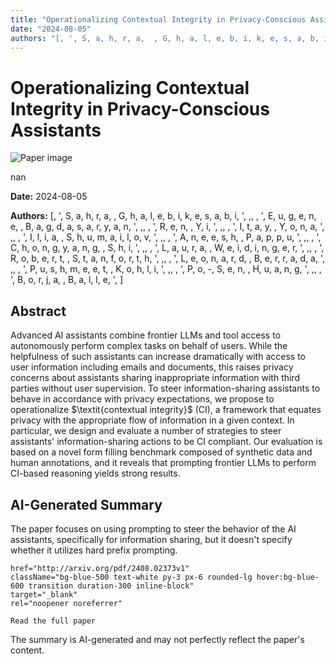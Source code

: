 ```yaml
---
title: "Operationalizing Contextual Integrity in Privacy-Conscious Assistants"
date: "2024-08-05"
authors: "[, ', S, a, h, r, a,  , G, h, a, l, e, b, i, k, e, s, a, b, i, ', ,,  , ', E, u, g, e, n, e,  , B, a, g, d, a, s, a, r, y, a, n, ', ,,  , ', R, e, n,  , Y, i, ', ,,  , ', I, t, a, y,  , Y, o, n, a, ', ,,  , ', I, l, i, a,  , S, h, u, m, a, i, l, o, v, ', ,,  , ', A, n, e, e, s, h,  , P, a, p, p, u, ', ,,  , ', C, h, o, n, g, y, a, n, g,  , S, h, i, ', ,,  , ', L, a, u, r, a,  , W, e, i, d, i, n, g, e, r, ', ,,  , ', R, o, b, e, r, t,  , S, t, a, n, f, o, r, t, h, ', ,,  , ', L, e, o, n, a, r, d,  , B, e, r, r, a, d, a, ', ,,  , ', P, u, s, h, m, e, e, t,  , K, o, h, l, i, ', ,,  , ', P, o, -, S, e, n,  , H, u, a, n, g, ', ,,  , ', B, o, r, j, a,  , B, a, l, l, e, ', ]"
---
```



<div className="bg-gray-800 text-white min-h-screen p-8">
  <h1 className="text-4xl font-bold mb-6">Operationalizing Contextual Integrity in Privacy-Conscious Assistants</h1>

  <div className="mb-8">
    <Image
      src="/images/papers/Operationalizing Contextual Integrity in Privacy-Conscious Assistants.png"
      alt="Paper image"
      width={800}
      height={600}
      layout="responsive"
      className="rounded-lg"
    />
    <p className="text-sm text-gray-400 mt-2">nan</p>
  </div>

  <p className="text-gray-300 mb-2"><strong>Date:</strong> 2024-08-05</p>
  <p className="text-gray-300 italic mb-6"><strong>Authors:</strong> [, ', S, a, h, r, a,  , G, h, a, l, e, b, i, k, e, s, a, b, i, ', ,,  , ', E, u, g, e, n, e,  , B, a, g, d, a, s, a, r, y, a, n, ', ,,  , ', R, e, n,  , Y, i, ', ,,  , ', I, t, a, y,  , Y, o, n, a, ', ,,  , ', I, l, i, a,  , S, h, u, m, a, i, l, o, v, ', ,,  , ', A, n, e, e, s, h,  , P, a, p, p, u, ', ,,  , ', C, h, o, n, g, y, a, n, g,  , S, h, i, ', ,,  , ', L, a, u, r, a,  , W, e, i, d, i, n, g, e, r, ', ,,  , ', R, o, b, e, r, t,  , S, t, a, n, f, o, r, t, h, ', ,,  , ', L, e, o, n, a, r, d,  , B, e, r, r, a, d, a, ', ,,  , ', P, u, s, h, m, e, e, t,  , K, o, h, l, i, ', ,,  , ', P, o, -, S, e, n,  , H, u, a, n, g, ', ,,  , ', B, o, r, j, a,  , B, a, l, l, e, ', ]</p>

  <div className="bg-gray-700 p-6 rounded-lg mb-8">
    <h2 className="text-2xl font-semibold mb-4">Abstract</h2>
    <p>Advanced AI assistants combine frontier LLMs and tool access to autonomously
perform complex tasks on behalf of users. While the helpfulness of such
assistants can increase dramatically with access to user information including
emails and documents, this raises privacy concerns about assistants sharing
inappropriate information with third parties without user supervision. To steer
information-sharing assistants to behave in accordance with privacy
expectations, we propose to operationalize $\textit{contextual integrity}$
(CI), a framework that equates privacy with the appropriate flow of information
in a given context. In particular, we design and evaluate a number of
strategies to steer assistants' information-sharing actions to be CI compliant.
Our evaluation is based on a novel form filling benchmark composed of synthetic
data and human annotations, and it reveals that prompting frontier LLMs to
perform CI-based reasoning yields strong results.</p>
  </div>

  <div className="bg-gray-700 p-6 rounded-lg mb-8">
    <h2 className="text-2xl font-semibold mb-4">AI-Generated Summary</h2>
    <p>The paper focuses on using prompting to steer the behavior of the AI assistants, specifically for information sharing, but it doesn't specify whether it utilizes hard prefix prompting.</p>
  </div>

  
    href="http://arxiv.org/pdf/2408.02373v1"
    className="bg-blue-500 text-white py-3 px-6 rounded-lg hover:bg-blue-600 transition duration-300 inline-block"
    target="_blank"
    rel="noopener noreferrer"
  >
    Read the full paper
  </a>

  <p className="text-sm text-gray-400 mt-8">
    The summary is AI-generated and may not perfectly reflect the paper's content.
  </p>
</div>
